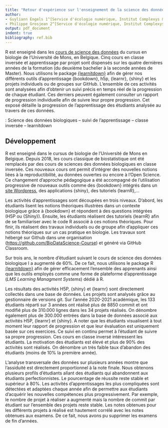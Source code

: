 ```yaml
---
title: "Retour d'expérience sur l'enseignement de la science des données biologiques en classe inversée"
author:
- Guyliann Engels 1^[Service d'écologie numérique, Institut Complexys & Infortech, Université de Mons, Belgique, guyliann.engels@umons.ac.be]
- Philippe Grosjean 2^[Service d'écologie numérique, Institut Complexys & Infortech, Université de Mons, Belgique, philippe.grosjean@umons.ac.be]
output: pdf_document
indent: true
bibliography: ref.bib
---
```


\begin{center}
\textbf{Résumé}
\end{center}
R est enseigné dans les [cours de science des données](https://wp.sciviews.org) du cursus en biologie de l'Université de Mons, en Belgique. Cinq cours en classe inversée et apprentissage par projet sont dispensés sur les quatre dernières années de la formation (du deuxième bachelier à la seconde années de Master). Nous utilisons le package [{learnitdown}](https://www.sciviews.org/learnitdown/) afin de gérer nos différents outils d'apprentissage {bookdown}, h5p, {learnr}, {shiny} et les projets individuels ou de groupes sur GitHub. L'ensemble de ces activités sont analysées afin d'obtenir un suivi précis en temps réel de la progression de chaque étudiant. Ces derniers peuvent également consulter un rapport de progression individuelle afin de suivre leur propre progression. Cet exposé détaille la progression de l'apprentissage des étudiants analysée au travers de ces données.

\noindent \textbf{Mots-clefs} : Science des données biologiques -- suivi de l'apprentissage -- classe inversée -- learnitdown

## Développement 

R est enseigné dans le cursus de biologie de l'Université de Mons en Belgique. Depuis 2018, les cours classique de biostatistique ont été remplacés par des cours de sciences des données biologiques en classe inversée. Ces nouveaux cours ont permit d'intégrer des nouvelles notions liées à la reproductibilité, au données ouvertes ou encore à l'Open Science. Ce changement d'approche pédagogique a été accompagné de l'utilisation progressive de nouveaux outils comme des {bookdown} intégrés dans un [site Wordpress](https://wp.sciviews.org), des applications {shiny}, des tutoriels {learnR},...

Les activités d'apprentissages sont découpées en trois niveaux. D'abord, les étudiants lisent les notions théoriques illustrées dans un contexte biologique grâce à {bookdown} et répondent à des questions intégrées (H5P ou {Shiny}). Ensuite, les étudiants réalisent des tutoriels {learnR} afin de se familiariser avec le code R associé à ces notions théoriques. Pour finir, ils réalisent des travaux individuels ou de groupe afin d'appliquer ces notions théoriques sur un cas pratique en biologie. Les travaux sont hébergé sur Github dans une organisation (<https://github.com/BioDataScience-Course>) et généré via GitHub Classroom.

Sur trois ans, le nombre d'étudiant suivant le cours de science des données biologique I a augmenté de 60%.  De ce fait, nous utilisons le package R [{learnitdown}](https://github.com/SciViews/learnitdown) afin de gérer efficacement l'ensemble des apprenants ainsi que les outils employés comme une forme de plateforme d'apprentissage (*LMS Learning Managment Systems*) dédié à R.

Les résultats des activités H5P, {shiny} et {learnr} sont directement collectés dans une base de données. Les projets sont analysés grâce au gestionnaire de versions git. Sur l'année 2020-2021 académique, les 133 étudiants réparti sur 3 années ont réalisé plus de 8850 commit et ont modifié plus de 310.000 lignes dans les 34 projets réalisés. On dénombre également plus de 300.000 entrées dans la base de données associé aux activités H5P, {learnr} et {shiny}. A noter que les étudiants visualisent à tout moment leur rapport de progression et que leur évaluation est uniquement basée sur ces exercices. Ce suivi en continu permet à l'étudiant de suivre sa propre progression. Ces cours en classe inversé intéressent les étudiants. La motivation des étudiants est élevé et plus de 90% des activités sont réalisés. On dénombre un très faible taux d'abandon des étudiants (moins de 10% la première année). 

L'analyse transversale des données sur plusieurs années montre que l'assiduité est directement proportionnel à la note finale. Nous obtenons plusieurs profils d'étudiants allant des étudiants qui abandonnent aux étudiants perfectionnistes. Le pourcentage de réussite reste stable et supérieur à 80%. Les activités d'apprentissages les plus compliquées sont détectées et adaptées chaque année afin de permettre aux étudiants d'acquérir les nouvelles compétences plus progressivement. Par exemple, le nombre de projet à réaliser a augmenté mais la nombre de commit par étudiant sur l'ensemble des projets reste stable. Les notes obtenues pour les différents projets à réalisé est hautement corrélé avec les notes obtenues aux examens. De ce fait, nous avons pu supprimer les examens de fin d'années.


